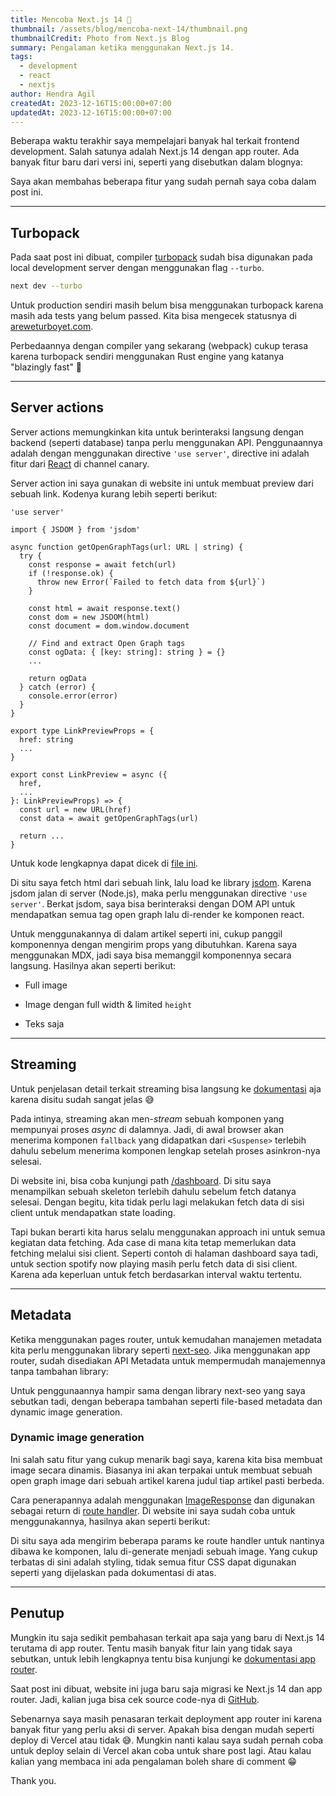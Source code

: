 ```yaml
---
title: Mencoba Next.js 14 👀
thumbnail: /assets/blog/mencoba-next-14/thumbnail.png
thumbnailCredit: Photo from Next.js Blog
summary: Pengalaman ketika menggunakan Next.js 14.
tags:
  - development
  - react
  - nextjs
author: Hendra Agil
createdAt: 2023-12-16T15:00:00+07:00
updatedAt: 2023-12-16T15:00:00+07:00
---
```


Beberapa waktu terakhir saya mempelajari banyak hal terkait frontend development. Salah satunya adalah Next.js 14 dengan app router. Ada banyak fitur baru dari versi ini, seperti yang disebutkan dalam blognya:

<LinkPreview href="https://nextjs.org/blog/next-14" />

Saya akan membahas beberapa fitur yang sudah pernah saya coba dalam post ini.

---

## Turbopack

Pada saat post ini dibuat, compiler [turbopack](https://turbo.build/pack) sudah bisa digunakan pada local development server dengan menggunakan flag `--turbo`.

```bash
next dev --turbo
```

Untuk production sendiri masih belum bisa menggunakan turbopack karena masih ada tests yang belum passed. Kita bisa mengecek statusnya di [areweturboyet.com](https://areweturboyet.com/).

Perbedaannya dengan compiler yang sekarang (webpack) cukup terasa karena turbopack sendiri menggunakan Rust engine yang katanya "blazingly fast" 👀

---

## Server actions

Server actions memungkinkan kita untuk berinteraksi langsung dengan backend (seperti database) tanpa perlu menggunakan API. Penggunaannya adalah dengan menggunakan directive `'use server'`, directive ini adalah fitur dari [React](https://react.dev/reference/react/use-server) di channel canary.

Server action ini saya gunakan di website ini untuk membuat preview dari sebuah link. Kodenya kurang lebih seperti berikut:

```tsx
'use server'

import { JSDOM } from 'jsdom'

async function getOpenGraphTags(url: URL | string) {
  try {
    const response = await fetch(url)
    if (!response.ok) {
      throw new Error(`Failed to fetch data from ${url}`)
    }

    const html = await response.text()
    const dom = new JSDOM(html)
    const document = dom.window.document

    // Find and extract Open Graph tags
    const ogData: { [key: string]: string } = {}
    ...

    return ogData
  } catch (error) {
    console.error(error)
  }
}

export type LinkPreviewProps = {
  href: string
  ...
}

export const LinkPreview = async ({
  href,
  ...
}: LinkPreviewProps) => {
  const url = new URL(href)
  const data = await getOpenGraphTags(url)

  return ...
}
```

Untuk kode lengkapnya dapat dicek di [file ini](https://github.com/hendraaagil/website/blob/main/src/components/ui/link-preview.tsx).

Di situ saya fetch html dari sebuah link, lalu load ke library [jsdom](https://github.com/jsdom/jsdom). Karena jsdom jalan di server (Node.js), maka perlu menggunakan directive `'use server'`. Berkat jsdom, saya bisa berinteraksi dengan DOM API untuk mendapatkan semua tag open graph lalu di-render ke komponen react.

Untuk menggunakannya di dalam artikel seperti ini, cukup panggil komponennya dengan mengirim props yang dibutuhkan. Karena saya menggunakan MDX, jadi saya bisa memanggil komponennya secara langsung. Hasilnya akan seperti berikut:

- Full image

  <LinkPreview href="https://hendraaagil.dev/source" withImage fullImage />

- Image dengan full width & limited `height`

  <LinkPreview href="https://hendraaagil.dev/" withImage />

- Teks saja

  <LinkPreview href="https://nextjs.org/" />

---

## Streaming

Untuk penjelasan detail terkait streaming bisa langsung ke [dokumentasi](https://nextjs.org/docs/app/building-your-application/routing/loading-ui-and-streaming#streaming-with-suspense) aja karena disitu sudah sangat jelas 😅

Pada intinya, streaming akan men-_stream_ sebuah komponen yang mempunyai proses _async_ di dalamnya. Jadi, di awal browser akan menerima komponen `fallback` yang didapatkan dari `<Suspense>` terlebih dahulu sebelum menerima komponen lengkap setelah proses asinkron-nya selesai.

Di website ini, bisa coba kunjungi path [/dashboard](/dashboard). Di situ saya menampilkan sebuah skeleton terlebih dahulu sebelum fetch datanya selesai. Dengan begitu, kita tidak perlu lagi melakukan fetch data di sisi client untuk mendapatkan state loading.

Tapi bukan berarti kita harus selalu menggunakan approach ini untuk semua kegiatan data fetching. Ada case di mana kita tetap memerlukan data fetching melalui sisi client. Seperti contoh di halaman dashboard saya tadi, untuk section spotify now playing masih perlu fetch data di sisi client. Karena ada keperluan untuk fetch berdasarkan interval waktu tertentu.

---

## Metadata

Ketika menggunakan pages router, untuk kemudahan manajemen metadata kita perlu menggunakan library seperti [next-seo](https://github.com/garmeeh/next-seo). Jika menggunakan app router, sudah disediakan API Metadata untuk mempermudah manajemennya tanpa tambahan library:

<LinkPreview href="https://nextjs.org/docs/app/building-your-application/optimizing/metadata" />

Untuk penggunaannya hampir sama dengan library next-seo yang saya sebutkan tadi, dengan beberapa tambahan seperti file-based metadata dan dynamic image generation.

### Dynamic image generation

Ini salah satu fitur yang cukup menarik bagi saya, karena kita bisa membuat image secara dinamis. Biasanya ini akan terpakai untuk membuat sebuah open graph image dari sebuah artikel karena judul tiap artikel pasti berbeda.

Cara penerapannya adalah menggunakan [ImageResponse](https://nextjs.org/docs/app/api-reference/functions/image-response) dan digunakan sebagai return di [route handler](https://nextjs.org/docs/app/building-your-application/routing/route-handlers). Di website ini saya sudah coba untuk menggunakannya, hasilnya akan seperti berikut:

<LinkPreview
  href="https://hendraaagil.dev/blog/pengalaman-menggunakan-prisma-orm"
  withImage
  fullImage
/>

Di situ saya ada mengirim beberapa params ke route handler untuk nantinya dibawa ke komponen, lalu di-generate menjadi sebuah image. Yang cukup terbatas di sini adalah styling, tidak semua fitur CSS dapat digunakan seperti yang dijelaskan pada dokumentasi di atas.

---

## Penutup

Mungkin itu saja sedikit pembahasan terkait apa saja yang baru di Next.js 14 terutama di app router. Tentu masih banyak fitur lain yang tidak saya sebutkan, untuk lebih lengkapnya tentu bisa kunjungi ke [dokumentasi app router](https://nextjs.org/docs/app).

Saat post ini dibuat, website ini juga baru saja migrasi ke Next.js 14 dan app router. Jadi, kalian juga bisa cek source code-nya di [GitHub](/source).

Sebenarnya saya masih penasaran terkait deployment app router ini karena banyak fitur yang perlu aksi di server. Apakah bisa dengan mudah seperti deploy di Vercel atau tidak 😅. Mungkin nanti kalau saya sudah pernah coba untuk deploy selain di Vercel akan coba untuk share post lagi. Atau kalau kalian yang membaca ini ada pengalaman boleh share di comment 😁

Thank you.
